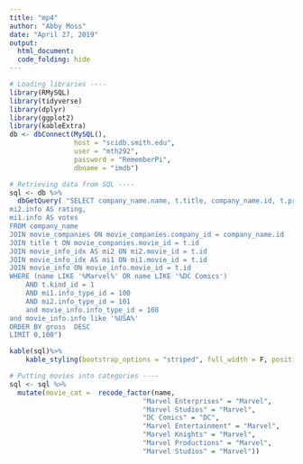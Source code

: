 ---
title: "mp4"
author: "Abby Moss"
date: "April 27, 2019"
output: 
  html_document:
  code_folding: hide
---

```{r, message = FALSE, warning = FALSE}
# Loading libraries ----
library(RMySQL)
library(tidyverse)
library(dplyr)
library(ggplot2)
library(kableExtra)
db <- dbConnect(MySQL(), 
                host = "scidb.smith.edu", 
                user = "mth292", 
                password = "RememberPi", 
                dbname = "imdb")
```

```{r}
# Retrieving data from SQL ----
sql <- db %>%
  dbGetQuery( "SELECT company_name.name, t.title, company_name.id, t.production_year, movie_info.info AS gross,
mi2.info AS rating, 
mi1.info AS votes
FROM company_name
JOIN movie_companies ON movie_companies.company_id = company_name.id
JOIN title t ON movie_companies.movie_id = t.id
JOIN movie_info_idx AS mi2 ON mi2.movie_id = t.id
JOIN movie_info_idx AS mi1 ON mi1.movie_id = t.id
JOIN movie_info ON movie_info.movie_id = t.id
WHERE (name LIKE '%Marvel%' OR name LIKE '%DC Comics') 
	AND t.kind_id = 1 
    AND mi1.info_type_id = 100
    AND mi2.info_type_id = 101
    and movie_info.info_type_id = 108
and movie_info.info like '%USA%'
ORDER BY gross  DESC
LIMIT 0,100")

kable(sql)%>%
    kable_styling(bootstrap_options = "striped", full_width = F, position = "left")

```

```{r}
# Putting movies into categories ----
sql <- sql %>%
  mutate(movie_cat =  recode_factor(name, 
                                 "Marvel Enterprises" = "Marvel",
                                 "Marvel Studios" = "Marvel",
                                 "DC Comics" = "DC", 
                                 "Marvel Entertainment" = "Marvel",
                                 "Marvel Knights" = "Marvel",
                                 "Marvel Productions" = "Marvel", 
                                 "Marvel Studios" = "Marvel"))
```
